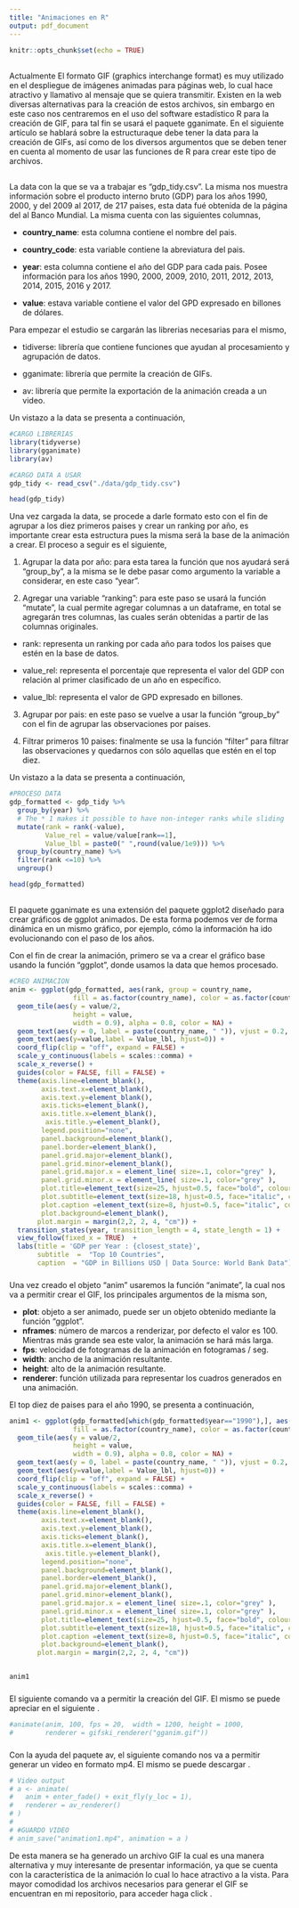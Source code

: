 ```yaml
---
title: "Animaciones en R"
output: pdf_document
---
```


```r
knitr::opts_chunk$set(echo = TRUE)
```

## \textcolor{blue}{GIFS en R}

Actualmente El formato GIF (graphics interchange format) es muy utilizado en el despliegue de imágenes animadas para páginas web, lo cual hace atractivo y llamativo al mensaje que se quiera transmitir. Existen en la web diversas alternativas para la creación de estos archivos, sin embargo en este caso nos centraremos en el uso del software estadístico R para la creación de GIF, para tal fin se usará el paquete gganimate. En el siguiente artículo se hablará sobre la estructuraque debe tener la data para la creación de GIFs, así como de los diversos argumentos que se deben tener en cuenta al momento de usar las funciones de R para crear este tipo de archivos.

## \textcolor{blue}{Data a usar}

La data con la que se va a trabajar es "gdp_tidy.csv". La misma nos muestra información sobre el producto interno bruto (GDP) para los años 1990, 2000, y del 2009 al 2017, de 217 paises, esta data fué obtenida de la página del al Banco Mundial. La misma cuenta con las siguientes columnas,

* **country_name**: esta columna contiene el nombre del pais.

* **country_code**: esta variable contiene la abreviatura del pais. 

* **year**: esta columna contiene el año del GDP para cada pais. Posee información para los años 1990, 2000, 2009, 2010, 2011, 2012, 2013, 2014, 2015, 2016 y 2017.

* **value**: estava variable contiene el valor del GPD expresado en billones de dólares.

Para empezar el estudio se cargarán las librerias necesarias para el mismo,

* tidiverse: librería que contiene funciones que ayudan al procesamiento y agrupación de datos.

* gganimate: librería que permite la creación de GIFs.

* av: librería que permite la exportación de la animación creada a un video.

Un vistazo a la data se presenta a continuación,

```r
#CARGO LIBRERIAS
library(tidyverse)
library(gganimate)
library(av)

#CARGO DATA A USAR
gdp_tidy <- read_csv("./data/gdp_tidy.csv")

head(gdp_tidy)


```

Una vez cargada la data, se procede a darle formato esto con el fin de agrupar a los diez primeros paises y crear un ranking por año, es importante crear esta estructura pues la misma será la base de la animación a crear. El proceso a seguir es el siguiente,

1) Agrupar la data por año: para esta tarea la función que nos ayudará será "group_by", a la misma se le debe pasar como argumento la variable a considerar, en este caso "year".

2) Agregar una variable "ranking": para este paso se usará la función "mutate", la cual permite agregar columnas a un dataframe, en total se agregarán tres columnas, las cuales serán obtenidas a partir de las columnas originales. 

* rank: representa un ranking por cada año para todos los paises que estén en la base de datos.

* value_rel: representa el porcentaje que representa el valor del GDP con relación al primer clasificado de un año en específico.

* value_lbl: representa el valor de GPD expresado en billones.

3) Agrupar por pais: en este paso se vuelve a usar la función "group_by" con el fin de agrupar las observaciones por paises.

4) Filtrar primeros 10 paises: finalmente se usa la función "filter" para filtrar las observaciones y quedarnos con sólo aquellas que estén en el top diez.

Un vistazo a la data se presenta a continuación,



```r
#PROCESO DATA
gdp_formatted <- gdp_tidy %>%
  group_by(year) %>%
  # The * 1 makes it possible to have non-integer ranks while sliding
  mutate(rank = rank(-value),
         Value_rel = value/value[rank==1],
         Value_lbl = paste0(" ",round(value/1e9))) %>%
  group_by(country_name) %>% 
  filter(rank <=10) %>%
  ungroup()

head(gdp_formatted)
```


## \textcolor{blue}{Paquete gganimate}

El paquete gganimate es una extensión del paquete ggplot2 diseñado para crear gráficos de ggplot animados. De esta forma podemos ver de forma dinámica en un mismo gráfico, por ejemplo, cómo la información ha ido evolucionando con el paso de los años.

Con el fin de crear la animación, primero se va a crear el gráfico base usando la función "ggplot", donde usamos la data que hemos procesado. 


```r
#CREO ANIMACION
anim <- ggplot(gdp_formatted, aes(rank, group = country_name, 
                fill = as.factor(country_name), color = as.factor(country_name))) +
  geom_tile(aes(y = value/2,
                height = value,
                width = 0.9), alpha = 0.8, color = NA) +
  geom_text(aes(y = 0, label = paste(country_name, " ")), vjust = 0.2, hjust = 1) +
  geom_text(aes(y=value,label = Value_lbl, hjust=0)) +
  coord_flip(clip = "off", expand = FALSE) +
  scale_y_continuous(labels = scales::comma) +
  scale_x_reverse() +
  guides(color = FALSE, fill = FALSE) +
  theme(axis.line=element_blank(),
        axis.text.x=element_blank(),
        axis.text.y=element_blank(),
        axis.ticks=element_blank(),
        axis.title.x=element_blank(),
         axis.title.y=element_blank(),
        legend.position="none",
        panel.background=element_blank(),
        panel.border=element_blank(),
        panel.grid.major=element_blank(),
        panel.grid.minor=element_blank(),
        panel.grid.major.x = element_line( size=.1, color="grey" ),
        panel.grid.minor.x = element_line( size=.1, color="grey" ),
        plot.title=element_text(size=25, hjust=0.5, face="bold", colour="grey", vjust=-1),
        plot.subtitle=element_text(size=18, hjust=0.5, face="italic", color="grey"),
        plot.caption =element_text(size=8, hjust=0.5, face="italic", color="grey"),
        plot.background=element_blank(),
       plot.margin = margin(2,2, 2, 4, "cm")) +
  transition_states(year, transition_length = 4, state_length = 1) +
  view_follow(fixed_x = TRUE)  +
  labs(title = 'GDP per Year : {closest_state}',  
       subtitle  =  "Top 10 Countries",
       caption  = "GDP in Billions USD | Data Source: World Bank Data") 
```

### \textcolor{blue}{Función animate}

Una vez creado el objeto "anim" usaremos la función "animate", la cual nos va a permitir crear el GIF, los principales argumentos de la misma son,

* **plot**: objeto a ser animado, puede ser un objeto obtenido mediante la función "ggplot".
* **nframes**: número de marcos a renderizar, por defecto el valor es 100. Mientras más grande sea este valor, la animación se hará más larga.
* **fps**: velocidad de fotogramas de la animación en fotogramas / seg.
* **width**: ancho de la animación resultante.
* **height**: alto de la animación resultante.
* **renderer**: función utilizada para representar los cuadros generados en una animación.

El top diez de paises para el año 1990, se presenta a continuación,

```r
anim1 <- ggplot(gdp_formatted[which(gdp_formatted$year=="1990"),], aes(rank, group = country_name, 
                fill = as.factor(country_name), color = as.factor(country_name))) +
  geom_tile(aes(y = value/2,
                height = value,
                width = 0.9), alpha = 0.8, color = NA) +
  geom_text(aes(y = 0, label = paste(country_name, " ")), vjust = 0.2, hjust = 1) +
  geom_text(aes(y=value,label = Value_lbl, hjust=0)) +
  coord_flip(clip = "off", expand = FALSE) +
  scale_y_continuous(labels = scales::comma) +
  scale_x_reverse() +
  guides(color = FALSE, fill = FALSE) +
  theme(axis.line=element_blank(),
        axis.text.x=element_blank(),
        axis.text.y=element_blank(),
        axis.ticks=element_blank(),
        axis.title.x=element_blank(),
         axis.title.y=element_blank(),
        legend.position="none",
        panel.background=element_blank(),
        panel.border=element_blank(),
        panel.grid.major=element_blank(),
        panel.grid.minor=element_blank(),
        panel.grid.major.x = element_line( size=.1, color="grey" ),
        panel.grid.minor.x = element_line( size=.1, color="grey" ),
        plot.title=element_text(size=25, hjust=0.5, face="bold", colour="grey", vjust=-1),
        plot.subtitle=element_text(size=18, hjust=0.5, face="italic", color="grey"),
        plot.caption =element_text(size=8, hjust=0.5, face="italic", color="grey"),
        plot.background=element_blank(),
       plot.margin = margin(2,2, 2, 4, "cm"))


anim1
```

### \textcolor{blue}{Exportación a formatoGIF}

El siguiente comando va a permitir la creación del GIF. El mismo se puede apreciar en el siguiente 
[\textcolor{blue}{enlace}](https://github.com/Fr3ddy1/Animaciones/blob/master/gganim.gif).


```r
#animate(anim, 100, fps = 20,  width = 1200, height = 1000, 
#        renderer = gifski_renderer("gganim.gif")) 
```


### \textcolor{blue}{Exportación a video}

Con la ayuda del paquete av, el siguiente comando nos va a permitir generar un video en formato mp4. El mismo se puede descargar 
[\textcolor{blue}{aquí}](https://github.com/Fr3ddy1/Animaciones/blob/master/animation.mp4?raw=true).

```r
# Video output
# a <- animate(
#   anim + enter_fade() + exit_fly(y_loc = 1),
#   renderer = av_renderer()
# )
# 
# #GUARDO VIDEO
# anim_save("animation1.mp4", animation = a )
```


De esta manera se ha generado un archivo GIF la cual es una manera alternativa y muy interesante de presentar información, ya que se cuenta con la característica de la animación lo cual lo hace atractivo a la vista. Para mayor comodidad los archivos necesarios para generar el GIF se encuentran en mi repositorio, para acceder haga click [\textcolor{blue}{aquí}](https://github.com/Fr3ddy1/Animaciones).





